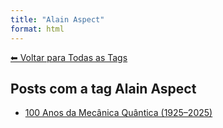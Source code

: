 ```yaml
---
title: "Alain Aspect"
format: html
---
```


[⬅ Voltar para Todas as Tags](../tags.qmd)

## Posts com a tag **Alain Aspect**

- [100 Anos da Mecânica Quântica (1925–2025)](/posts/fisica/100-anos-mecanica-quantica.html)
